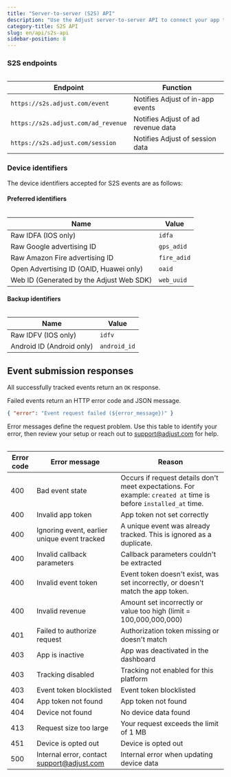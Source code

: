 ```yaml
---
title: "Server-to-server (S2S) API"
description: "Use the Adjust server-to-server API to connect your app to Adjust without changing your app code."
category-title: S2S API
slug: en/api/s2s-api
sidebar-position: 8
---
```


### S2S endpoints

<Table>

| Endpoint                            | Function                           |
| ----------------------------------- | ---------------------------------- |
| `https://s2s.adjust.com/event`      | Notifies Adjust of in-app events   |
| `https://s2s.adjust.com/ad_revenue` | Notifies Adjust of ad revenue data |
| `https://s2s.adjust.com/session`    | Notifies Adjust of session data    |

</Table>

### Device identifiers

The device identifiers accepted for S2S events are as follows:

#### Preferred identifiers

<Table>

| Name                                     | Value       |
| ---------------------------------------- | ----------- |
| Raw IDFA (IOS only)                      | `idfa`      |
| Raw Google advertising ID                | `gps_adid`  |
| Raw Amazon Fire advertising ID           | `fire_adid` |
| Open Advertising ID (OAID, Huawei only)  | `oaid`      |
| Web ID (Generated by the Adjust Web SDK) | `web_uuid`  |

</Table>

#### Backup identifiers

<Table>

| Name                      | Value        |
| ------------------------- | ------------ |
| Raw IDFV (IOS only)       | `idfv`       |
| Android ID (Android only) | `android_id` |

</Table>

## Event submission responses

All successfully tracked events return an `OK` response.

Failed events return an HTTP error code and JSON message.

```json title="Error response"
{ "error": "Event request failed (${error_message})" }
```

Error messages define the request problem. Use this table to identify your error, then review your setup or reach out to support@adjust.com for help.

<Table>

| Error code | Error message                                | Reason                                                                                                           |
| ---------- | -------------------------------------------- | ---------------------------------------------------------------------------------------------------------------- |
| 400        | Bad event state                              | Occurs if request details don't meet expectations. For example: `created at` time is before `installed_at` time. |
| 400        | Invalid app token                            | App token not set correctly                                                                                      |
| 400        | Ignoring event, earlier unique event tracked | A unique event was already tracked. This is ignored as a duplicate.                                              |
| 400        | Invalid callback parameters                  | Callback parameters couldn't be extracted                                                                        |
| 400        | Invalid event token                          | Event token doesn't exist, was set incorrectly, or doesn't match the app token.                                  |
| 400        | Invalid revenue                              | Amount set incorrectly or value too high (limit = 100,000,000,000)                                               |
| 401        | Failed to authorize request                  | Authorization token missing or doesn't match                                                                     |
| 403        | App is inactive                              | App was deactivated in the dashboard                                                                             |
| 403        | Tracking disabled                            | Tracking not enabled for this platform                                                                           |
| 403        | Event token blocklisted                      | Event token blocklisted                                                                                          |
| 404        | App token not found                          | App token not found                                                                                              |
| 404        | Device not found                             | No device data found                                                                                             |
| 413        | Request size too large                       | Your request exceeds the limit of 1 MB                                                                           |
| 451        | Device is opted out                          | Device is opted out                                                                                              |
| 500        | Internal error, contact support@adjust.com   | Internal error when updating device data                                                                         |

</Table>
